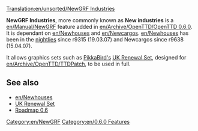 [[Translation:en/unsorted/NewGRF Industries]]


'''NewGRF Industries''', more commonly known as '''New industries''' is a [[en/Manual/NewGRF]] feature added in [[en/Archive/OpenTTD/OpenTTD 0.6.0]]. It is dependant on [[en/Newhouses]] and [[en/Newcargos]]. [[en/Newhouses]] has been in the [[en/Nightly Build|nightlies]] since r9315 (19.03.07) and Newcargos since r9638 (15.04.07).

It allows graphics sets such as [[en/Archive/Community/PikkaBird|PikkaBird's]] [[en/Community/NewGRF/UK Renewal Set|UK Renewal Set]], designed for [[en/Archive/OpenTTD/TTDPatch]], to be used in full.

==See also==
*[[en/Newhouses]]
*[[en/Community/NewGRF/UK Renewal Set|UK Renewal Set]]
*[[en/Archive/Lists/Roadmap 0.6|Roadmap 0.6]]

[[Category:en/NewGRF]]
[[Category:en/0.6.0 Features]]